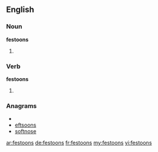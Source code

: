 ==English==

===Noun===
'''festoons'''

# {{plural of|[[festoon]]}}

===Verb===
'''festoons'''

# {{third-person singular of|[[festoon]]}}

===Anagrams===
* {{alphagram|efnoosst}}
* [[eftsoons#English|eftsoons]]
* [[softnose#English|softnose]]

[[ar:festoons]]
[[de:festoons]]
[[fr:festoons]]
[[my:festoons]]
[[vi:festoons]]